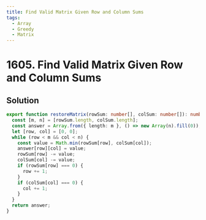 ```yaml
---
title: Find Valid Matrix Given Row and Column Sums
tags:
  - Array
  - Greedy
  - Matrix
---
```


# 1605. Find Valid Matrix Given Row and Column Sums

<Badges>
  <LevelBadge level="medium" />
  <TopicBadge name="Array" slug="array" />
  <TopicBadge name="Greedy" slug="greedy" />
  <TopicBadge name="Matrix" slug="matrix" />
</Badges>

## Solution

```typescript filename="solution.ts" copy
export function restoreMatrix(rowSum: number[], colSum: number[]): number[][] {
  const [m, n] = [rowSum.length, colSum.length];
  const answer = Array.from({ length: m }, () => new Array(n).fill(0));
  let [row, col] = [0, 0];
  while (row < m && col < n) {
    const value = Math.min(rowSum[row], colSum[col]);
    answer[row][col] = value;
    rowSum[row] -= value;
    colSum[col] -= value;
    if (rowSum[row] === 0) {
      row += 1;
    }
    if (colSum[col] === 0) {
      col += 1;
    }
  }
  return answer;
}
```

<ProblemLink
  codingSite="leetcode"
  href="https://leetcode.com/problems/find-valid-matrix-given-row-and-column-sums"
  title="Find Valid Matrix Given Row and Column Sums"
/>
